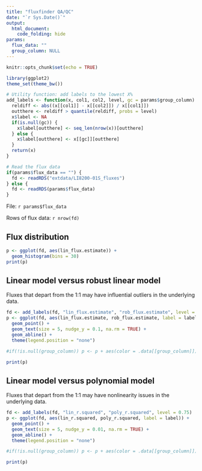 ```yaml
---
title: "fluxfinder QA/QC"
date: "`r Sys.Date()`"
output:
  html_document:
    code_folding: hide
params:
  flux_data: ""
  group_column: NULL
---
```


```r
knitr::opts_chunk$set(echo = TRUE)

library(ggplot2)
theme_set(theme_bw())

# Utility function: add labels to the lowest X%
add_labels <- function(x, col1, col2, level, gc = params$group_column) {
  reldiff <- abs((x[[col1]] - x[[col2]]) / x[[col1]])
  outthere <- reldiff > quantile(reldiff, probs = level)
  x$label <- NA
  if(is.null(gc)) {
    x$label[outthere] <- seq_len(nrow(x))[outthere]
  } else {
    x$label[outthere] <- x[[gc]][outthere]
  }
  return(x)
}

# Read the flux data
if(params$flux_data == "") {
  fd <- readRDS("extdata/LI8200-01S_fluxes")
} else {
  fd <- readRDS(params$flux_data)
}
```

File: `r params$flux_data`

Rows of flux data: `r nrow(fd)`

## Flux distribution

```r
p <- ggplot(fd, aes(lin_flux.estimate)) +
  geom_histogram(bins = 30)
print(p)
```

## Linear model versus robust linear model

Fluxes that depart from the 1:1 may have influential outliers in the underlying data.

```r
fd <- add_labels(fd, "lin_flux.estimate", "rob_flux.estimate", level = 0.75)
p <- ggplot(fd, aes(lin_flux.estimate, rob_flux.estimate, label = label)) +
  geom_point() +
  geom_text(size = 5, nudge_y = 0.1, na.rm = TRUE) +
  geom_abline() + 
  theme(legend.position = "none")

#if(!is.null(group_column)) p <- p + aes(color = .data[[group_column]])

print(p)
```

## Linear model versus polynomial model

Fluxes that depart from the 1:1 may have nonlinearity issues in the underlying data.

```r
fd <- add_labels(fd, "lin_r.squared", "poly_r.squared", level = 0.75)
p <- ggplot(fd, aes(lin_r.squared, poly_r.squared, label = label)) +
  geom_point() +
  geom_text(size = 5, nudge_y = 0.01, na.rm = TRUE) +
  geom_abline() + 
  theme(legend.position = "none")

#if(!is.null(group_column)) p <- p + aes(color = .data[[group_column]])

print(p)
```
